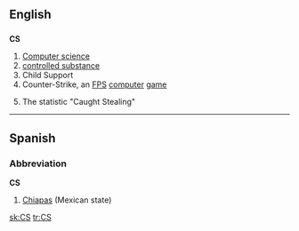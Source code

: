 ==English==

==={{initialism}}===
'''CS'''

# [[computer science|Computer science]]
# [[controlled substance]]
# Child Support
# Counter-Strike, an [[FPS]] [[computer]] [[game]]
# {{baseball}} The statistic "Caught Stealing"

----

==Spanish==

===Abbreviation===
'''CS'''

# [[Chiapas]] (Mexican state)

[[sk:CS]]
[[tr:CS]]